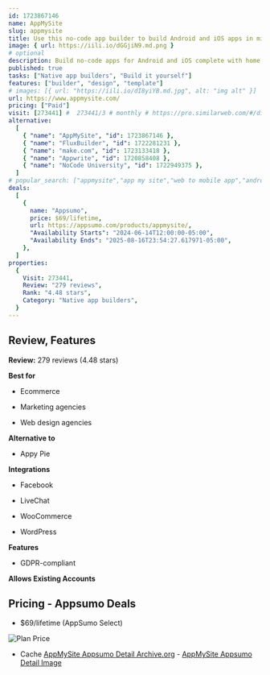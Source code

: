 ```yaml
---
id: 1723867146
name: AppMySite
slug: appmysite
title: Use this no-code app builder to build Android and iOS apps in minutes
image: { url: https://iili.io/dGGjiN9.md.png }
# optional
description: Build no-code apps for Android and iOS complete with home screens, menus, layouts, and moreCustomize and preview your app’s design, content, and layout with a user-friendly interface
published: true
tasks: ["Native app builders", "Build it yourself"]
features: ["builder", "design", "template"]
# images: [{ url: "https://iili.io/dI8yiYB.md.jpg", alt: "img alt" }]
url: https://www.appmysite.com/
pricing: ["Paid"]
visit: [273441] #  273441/3 # monthly # https://pro.similarweb.com/#/digitalsuite/websiteanalysis/home
alternative:
  [
    { "name": "AppMySite", "id": 1723867146 },
    { "name": "FluxBuilder", "id": 1722281231 },
    { "name": "make.com", "id": 1723133418 },
    { "name": "Appwrite", "id": 1720858408 },
    { "name": "NoCode University", "id": 1722949375 },
  ]
# popular_search: ["appmysite","app my site","web to mobile app","android app creator free","iphone screen resolution","app my site","appmysite","website to app","grid.upgrade","grid.upgrade"]
deals:
  [
    {
      name: "Appsumo",
      price: $69/lifetime,
      url: https://appsumo.com/products/appmysite/,
      "Availability Starts": "2024-06-14T12:00:00-05:00",
      "Availability Ends": "2025-08-16T23:54:27.617971-05:00",
    },
  ]
properties:
  {
    Visit: 273441,
    Review: "279 reviews",
    Rank: "4.48 stars",
    Category: "Native app builders",
  }
---
```


## Review, Features

**Review:** 279 reviews (4.48 stars)

**Best for**

- Ecommerce

- Marketing agencies

- Web design agencies

**Alternative to**

- Appy Pie

**Integrations**

- Facebook

- LiveChat

- WooCommerce

- WordPress

**Features**

- GDPR-compliant

**Allows Existing Accounts**

## Pricing - Appsumo Deals

- $69/lifetime (AppSumo Select)

<Img src="https://iili.io/dGVBNAF.png" alt="Plan Price" />

- Cache [AppMySite Appsumo Detail Archive.org](https://web.archive.org/web/*/https://appsumo.com/products/appmysite/) - [AppMySite Appsumo Detail Image](https://iili.io/dGVCHH7.png)
